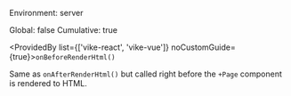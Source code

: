 
Environment: server  
<Link href="/config#global">Global</Link>: false  
<Link href="/config#cumulative">Cumulative</Link>: true  

<ProvidedBy list={['vike-react', 'vike-vue']} noCustomGuide={true}>`onBeforeRenderHtml()`</ProvidedBy>

Same as <Link href="/onAfterRenderHtml">`onAfterRenderHtml()`</Link> but called right before the `+Page` component is rendered to HTML.
